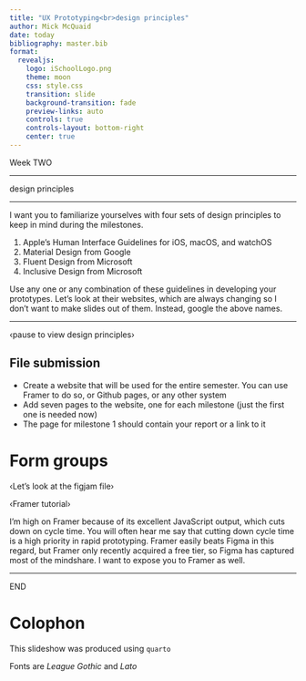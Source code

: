 ```yaml
---
title: "UX Prototyping<br>design principles"
author: Mick McQuaid
date: today
bibliography: master.bib
format:
  revealjs:
    logo: iSchoolLogo.png
    theme: moon
    css: style.css
    transition: slide
    background-transition: fade
    preview-links: auto
    controls: true
    controls-layout: bottom-right
    center: true
---
```


::: {.r-fit-text}
Week TWO
:::

---

::: {.r-fit-text}
design principles
:::

---

I want you to familiarize yourselves with four sets of
design principles to keep in mind during the milestones.

1. Apple's Human Interface Guidelines for iOS, macOS, and watchOS
2. Material Design from Google
3. Fluent Design from Microsoft
4. Inclusive Design from Microsoft

Use any one or any combination of these guidelines in developing your prototypes. Let's look at their websites, which are always changing so I don't want to make slides out of them. Instead, google the above names.

---

::: {.r-fit-text}
‹pause to view design principles›
:::

## File submission
- Create a website that will be used for the entire
  semester. You can use Framer to do so, or Github
  pages, or any other system
- Add seven pages to the website, one for each milestone
  (just the first one is needed now)
- The page for milestone 1 should contain your
  report or a link to it

# Form groups

‹Let's look at the figjam file›

::: {.r-fit-text}
‹Framer tutorial›
:::

::: {.notes}
I'm high on Framer because of its excellent JavaScript output, which cuts down on cycle time. You will often hear me say that cutting down cycle time is a high priority in rapid prototyping. Framer easily beats Figma in this regard, but Framer only recently acquired a free tier, so Figma has captured most of the mindshare. I want to expose you to Framer as well.
:::

<!--

# References

::: {#refs}
:::

-->

---

::: {.r-fit-text}
END
:::

# Colophon

This slideshow was produced using `quarto`

Fonts are *League Gothic* and *Lato*


